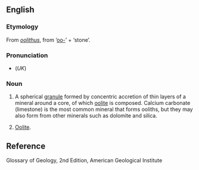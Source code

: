 ==English==
===Etymology===
From {{L.}} ''[[oolithus]]'', from {{AGr.}} '''{{polytonic|[[ᾠο-]]}}''' ‘[[oo-]]’ + '''{{polytonic|[[λίθος]]}}''' ‘stone’.

===Pronunciation===
*(''UK'') {{IPA|/ˈəʊəlɪθ/}}

===Noun===
{{en-noun}}

# {{geology}} A spherical [[granule]] formed by concentric accretion of thin layers of a mineral around a core, of which [[oolite]] is composed. Calcium carbonate (limestone) is the most common mineral that forms ooliths, but they may also form from other minerals such as dolomite and silica. 
# {{rare}} [[oolite|Oolite]].

== Reference ==
Glossary of Geology, 2nd Edition, American Geological Institute